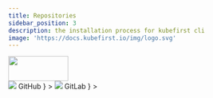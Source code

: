 ```yaml
---
title: Repositories
sidebar_position: 3
description: the installation process for kubefirst cli
image: 'https://docs.kubefirst.io/img/logo.svg'
---
```



<div
  style={{
    display: 'flex',
    justifyContent: 'flex-end',
    alignItems: 'center',
  }}
>
  <div>
    <img src={config.VULTR_LOGO_URL} height="50" width="120" />
  </div>
</div>

<Tabs groupId="git_provider" defaultValue="github" queryString>
  <TabItem
    attributes={{ className: styles.github }}
    value="github"
    label={
      <div className="git-tab">
        <img src="https://assets.kubefirst.com/console/github.svg" />
        <span>GitHub</span>
      </div>
    }
  >
    <GitHubRepositories />
  </TabItem>
  <TabItem
    value="gitlab"
    attributes={{ className: styles.gitlab }}
    label={
      <div className="git-tab">
        <img src="https://assets.kubefirst.com/console/gitlab.svg" />
        <span>GitLab</span>
      </div>
    }
  >
    <GitLabRepositories />
  </TabItem>
</Tabs>
